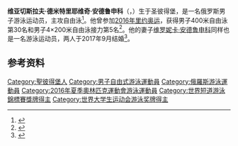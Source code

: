 {{NoteTA|G1=Aquatics}}
{{Infobox swimmer
| name           = 维亚切斯拉夫·安德鲁申科
| image          = 
| caption        = 
| fullname       = 
| nationality    = {{RUS}}
| strokes        = [[自由泳|自由泳]]
| club           = 
| collegeteam    = 
| birth_date     = {{birth date and age|1992|5|14|df=yes}}
| birth_place    = {{RUS}}[[圣彼得堡|圣彼得堡]]
| death_date     = 
| death_place    = 
| height         = 
| weight         = 
| show-medals    = yes
| medaltemplates = 
{{MedalSport|男子[[游泳|游泳]]}}
{{MedalCountry|{{RUS}}}}
{{MedalCompetition|[[世界短池游泳锦标赛|世界短池游泳锦标赛]]}}
{{MedalBronze|[[2014年世界短道游泳錦標賽|2014 多哈]]|4×200米自由泳接力}}
{{MedalCompetition|[[欧洲游泳锦标赛|欧洲游泳锦标赛]]}}
{{MedalSilver|[[2014年欧洲游泳锦标赛|2014 柏林]]|4×200米自由泳接力}}
{{MedalSilver|[[2018年欧洲游泳锦标赛|2018 格拉斯哥]]|4×200米自由泳接力}}
{{MedalSilver|2018 格拉斯哥|男女混合4×200米自由泳接力}}
{{MedalBronze|[[2012年欧洲游泳锦标赛|2012 德布勒森]]|4×100米自由泳接力}}
{{MedalCompetition|[[欧洲短池游泳锦标赛|欧洲短池游泳锦标赛]]}}
{{MedalGold|2013 海宁|4×50米自由泳接力}}
{{MedalBronze|2015 内坦亚|200米自由泳}}
{{MedalCompetition|[[夏季世界大学生运动会|夏季世界大学生运动会]]}}
{{MedalBronze|[[2017年夏季世界大学生运动会|2017 台北]]|[[2017年夏季世界大学生运动会游泳比赛|4×200米自由泳接力]]}}
}}

'''维亚切斯拉夫·德米特里耶维奇·安德鲁申科'''（{{lang-ru|Вячеслав Дмитриевич Андрусенко}}，{{bd|1992年|5月14日||}}）生于圣彼得堡，是一名俄罗斯男子游泳运动员，主攻自由泳<ref>{{cite web|url=https://russwimming.ru/data/tm?member=697|script-title=ru:Вячеслав Андрусенко|work={{lang|ru|Всероссийская федерация плавания}}|accessdate=2020-07-20|archiveurl=https://web.archive.org/web/20180426134543/https://russwimming.ru/data/tm?member=697|archivedate=2018-04-26}}</ref>。他曾参加[[2016年夏季奥林匹克运动会|2016年里约奥运]]，获得男子400米自由泳第30名和男子4×200米自由泳接力第5名<ref>{{cite web|url=https://www.sports-reference.com/olympics/athletes/an/vyacheslav-andrusenko-1.html|title=Vyacheslav Andrusenko|work=Sport Reference|accessdate=2020-07-20|archiveurl=https://web.archive.org/web/20190901223554/https://www.sports-reference.com/olympics/athletes/an/vyacheslav-andrusenko-1.html|archivedate=2019-09-01}}</ref>。他的妻子[[维罗妮卡·安德鲁申科|维罗妮卡·安德鲁申科]]同样也是一名游泳运动员，两人于2017年9月结婚<ref>{{cite web|script-title=ru:Призеры ЧМ по плаванию Попова и Андрусенко поженились|url=http://www.aif.ru/sport/person/prizery_chm_po_plavaniyu_popova_i_andrusenko_pozhenilis|publisher={{lang|ru|АИФ}}|date=2017-09-07|accessdate=2020-07-20|archiveurl=https://web.archive.org/web/20190716211647/http://www.aif.ru/sport/person/prizery_chm_po_plavaniyu_popova_i_andrusenko_pozhenilis|archivedate=2019-07-16}}</ref>。

==参考资料==
{{reflist}}
{{Authority control}}
{{DEFAULTSORT:Andrusenko, Viacheslav}}
[[Category:聖彼得堡人|Category:聖彼得堡人]]
[[Category:男子自由式游泳運動員|Category:男子自由式游泳運動員]]
[[Category:俄羅斯游泳運動員|Category:俄羅斯游泳運動員]]
[[Category:2016年夏季奧林匹克運動會游泳運動員|Category:2016年夏季奧林匹克運動會游泳運動員]]
[[Category:世界短道游泳錦標賽獎牌得主|Category:世界短道游泳錦標賽獎牌得主]]
[[Category:世界大学生运动会游泳奖牌得主|Category:世界大学生运动会游泳奖牌得主]]